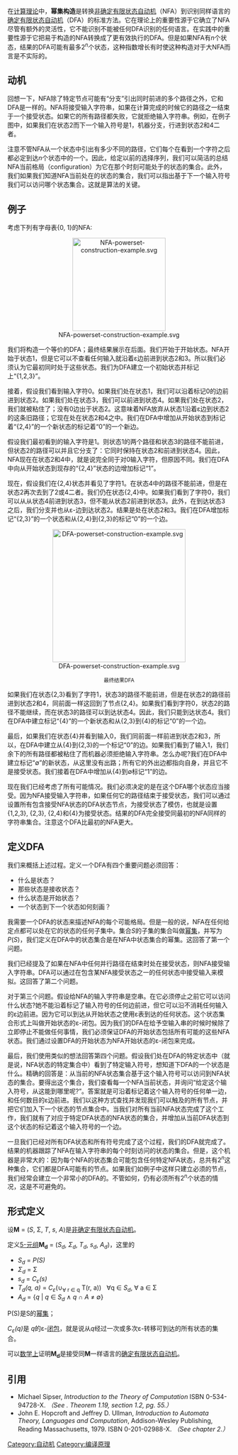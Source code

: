 在[[计算理论|计算理论]]中，'''幂集构造'''是转换[[非确定有限状态自动机|非确定有限状态自动机]]（NFA）到识别同样语言的[[确定有限状态自动机|确定有限状态自动机]]（DFA）的标准方法。它在理论上的重要性源于它确立了NFA尽管有额外的灵活性，它不能识别不能被任何DFA识别的任何语言。在实践中的重要性源于它把易于构造的NFA转换成了更有效执行的DFA。但是如果NFA有''n''个状态，结果的DFA可能有最多2<sup>''n''</sup>个状态，这种指数增长有时使这种构造对于大NFA而言是不实际的。 

== 动机 ==

回想一下，NFA除了特定节点可能有“分支”引出同时前进的多个路径之外，它和DFA是一样的。NFA将接受输入字符串，如果在计算完成的时候它的路径之一结束于一个接受状态。如果它的所有路径都失败，它就拒绝输入字符串。例如，在例子图中，如果我们在状态2而下一个输入符号是1，机器分支，行进到状态2和4二者。

注意不管NFA从一个状态中引出有多少不同的路径，它们每个在看到一个字符之后都必定到达''n''个状态中的一个。因此，给定以前的选择序列，我们可以简洁的总结NFA当前格局（configuration）为它在那个时刻可能处于的状态的集合。此外，我们如果我们知道NFA当前处在的状态的集合，我们可以指出基于下一个输入符号我们可以访问哪个状态集合。这就是算法的关键。

== 例子 ==

考虑下列有字母表{0, 1}的NFA:

<div style="text-align: center;">[[File:NFA-powerset-construction-example.svg|210px]]</div>

我们将构造一个等价的DFA；最终结果展示在后面。我们开始于开始状态。NFA开始于状态1，但是它可以不查看任何输入就沿着ε边前进到状态2和3。所以我们必须认为它最初同时处于这些状态。我们为DFA建立一个初始状态并标记上“{1,2,3}”。

接着，假设我们看到输入字符0。如果我们处在状态1，我们可以沿着标记0的边前进到状态2。如果我们处在状态3，我们可以前进到状态4。如果我们处在状态2，我们就被粘住了；没有0边出于状态2。这意味着NFA放弃从状态1沿着ε边到状态2的这条旧路径；它现在处在状态2和4之中。我们在DFA中增加从开始状态到标记着“{2,4}”的一个新状态的标记着“0”的一个新边。

假设我们最初看到的输入字符是1。则状态1的两个路径和状态3的路径不能前进，但状态2的路径可以并且它分支了：它同时保持在状态2和前进到状态4。因此，NFA现在在状态2和4中，就是说完全同于对0输入字符，但原因不同。我们在DFA中向从开始状态到现存的“{2,4}”状态的边增加标记“1”。

现在，假设我们在{2,4}状态并看见了字符1。在状态4中的路径不能前进，但是在状态2再次去到了2或4二者。我们仍在状态{2,4}中。如果我们看到了字符0，我们可以从从状态4前进到状态3，但不能从状态2前进到状态3。此外，在到达状态3之后，我们分支并也从ε-边到达状态2。结果是处在状态2和3。我们在DFA增加标记“{2,3}”的一个状态和从{2,4}到{2,3}的标记“0”的一个边。

<div style="text-align: center;">[[File:DFA-powerset-construction-example.svg|300px]]</div>
<div style="text-align: center;"><small>最终结果DFA</small></div>

如果我们在状态{2,3}看到了字符1，状态3的路径不能前进，但是在状态2的路径前进到状态2和4，同前面一样这回到了节点{2,4}。如果我们看到字符0，状态2的路径不能继续，而在状态3的路径可以到达状态4。因此，我们只能到达状态4。我们在DFA中建立标记“{4}”的一个新状态和从{2,3}到{4}的标记“0”的一个边。

最后，如果我们在状态{4}并看到输入0，我们同前面一样前进到状态2和3，所以，在DFA中建立从{4}到{2,3}的一个标记“0”的边。如果我们看到了输入1，我们余下的所有路径都被粘住了而机器必须拒绝输入字符串。怎么办呢?我们在DFA中建立标记“<math>\emptyset</math>”的新状态，从这里没有出路；所有它的外出边都指向自身，并且它不是接受状态。我们接着在DFA中增加从{4}到<math>\emptyset</math>标记“1”的边。

现在我们已经考虑了所有可能情况。我们必须决定的是在这个DFA哪个状态应当接受。因为NFA接受输入字符串，如果任何它的路径结束于接受状态，我们可以通过设置所有包含接受NFA状态的DFA状态节点，为接受状态了模仿，也就是设置{1,2,3}, {2,3}, {2,4}和{4}为接受状态。结果的DFA完全接受同最初的NFA同样的字符串集合。注意这个DFA比最初的NFA更大。

== 定义DFA ==

我们来概括上述过程。定义一个DFA有四个重要问题必须回答：
* 什么是状态？
* 那些状态是接收状态？
* 什么状态是开始状态？
* 一个状态到下一个状态如何刻画？

我需要一个DFA的状态来描述NFA的每个可能格局。但是一般的说，NFA在任何给定点都可以处在它的状态的任何子集中。集合''S''的子集的集合叫做[[幂集|幂集]]，并写为''P''(''S'')，我们定义在DFA中的状态集合是在NFA中状态集合的幂集。这回答了第一个问题。

我们已经提及了如果在NFA中任何并行路径在结束时处在接受状态，则NFA接受输入字符串。DFA可以通过在包含某NFA接受状态之一的任何状态中接受输入来模拟。这回答了第二个问题。

对于第三个问题。假设给NFA的输入字符串是空串。在它必须停止之前它可以访问什么状态?她不能沿着标记了输入符号的任何边前进，但它可以沿不消耗任何输入的ε边前进。因为它可以到达从开始状态之使用ε表到达的任何状态。这个状态集合形式上叫做开始状态的ε-闭包。因为我们的DFA在给予空输入串的时候时候除了立即停止不能做任何事情，我们必须保证DFA的开始状态包括所有可能的这些NFA状态。我们通过设置DFA的开始状态为NFA开始状态的ε-闭包来完成。

最后，我们使用类似的想法回答第四个问题。假设我们处在DFA的特定状态中（就是说，NFA状态的特定集合中）看到了特定输入符号，想知道下DFA的一个状态是什么。精确的回答是：从当前的NFA状态集合基于这个输入符号可以访问到NFA状态的集合。要得出这个集合，我们查看每一个NFA当前状态，并询问“给定这个输入符号，从这能到哪里呢?”。答案就是可沿着标记着这个输入符号的任何单一边，和任何数目的ε边前进。我们以这种方式查找并发现我们可以触及的所有节点，并把它们加入下一个状态的节点集合中。当我们对所有当前NFA状态完成了这个工作，我们就有了对应于特定DFA状态的NFA状态的集合，并增加从当前DFA状态到这个状态的标记着这个输入符号的一个边。

一旦我们已经对所有DFA状态和所有符号完成了这个过程，我们的DFA就完成了。结果的机器跟踪了NFA在输入字符串的每个时刻访问的状态的集合。但是，这个机器是非常大的：因为每个NFA的状态集合可能包含任何特定NFA状态，总共有2<sup>''n''</sup>这种集合，它们都是DFA可能有的节点。如果我们如例子中这样只建立必须的节点，我们经常会建立一个非常小的DFA的。不管如何，仍有必须所有2<sup>''n''</sup>个状态的情况，这是不可避免的。

== 形式定义 ==

设'''M''' = (''S'', Σ, ''T'', ''s'', ''A'')是[[非确定有限状态自动机|非确定有限状态自动机]]。 

定义[[多元组|5-元组]]'''M<sub>d</sub>''' = (''S<sub>d</sub>'', ''Σ<sub>d</sub>'', ''T<sub>d</sub>'', ''s<sub>d</sub>'', ''A<sub>d</sub>'')，这里的

* ''S<sub>d</sub>'' = ''P(S)''
* ''Σ<sub>d</sub>'' = Σ
* ''s<sub>d</sub>'' = ''C<sub>ε</sub>(s)''
* ''T<sub>d</sub>(q, a)'' = ''C<sub>ε</sub>''(∪<sub>∀ r ∈ q</sub> T(r, a))   ∀q ∈ ''S<sub>d</sub>'', ∀ a ∈ Σ
* ''A<sub>d</sub>'' = {''q'' | ''q'' ∈ ''S<sub>d</sub>'' ∧ ''q'' ∩ ''A'' ≠ ∅}

P(S)是S的[[幂集|幂集]]；

''C<sub>ε</sub>(q)''是 ''q''的ε-[[闭包_(数学)|闭包]]，就是说从''q''经过一次或多次ε-转移可到达的所有状态的集合。

可以[[非确定有限状态自动机/Proofs|数学上]]证明'''M<sub>d</sub>'''是接受同'''M'''一样语言的[[确定有限状态自动机|确定有限状态自动机]]。

== 引用 ==
* Michael Sipser, ''Introduction to the Theory of Computation'' ISBN 0-534-94728-X. ''（See . Theorem 1.19, section 1.2, pg. 55.）''
* John E. Hopcroft and Jeffrey D. Ullman, ''Introduction to Automata Theory, Languages and Computation'', Addison-Wesley Publishing, Reading Massachusetts, 1979. ISBN 0-201-02988-X. ''（See chapter 2.）''

[[Category:自动机|Category:自动机]]
[[Category:编译原理|Category:编译原理]]